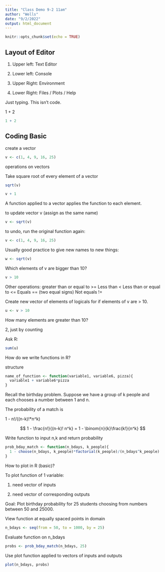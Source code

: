 ```yaml
---
title: "Class Demo 9-2 11am"
author: "Wells"
date: "9/2/2022"
output: html_document
---
```


```r
knitr::opts_chunk$set(echo = TRUE)
```

## Layout of Editor

1. Upper left: Text Editor

2. Lower left: Console

3. Upper Right: Environment

4. Lower Right: Files / Plots / Help 

Just typing. This isn't code.

1 + 2 


```r
1 + 2
```


## Coding Basic


create a vector

```r
v <- c(1, 4, 9, 16, 25)
```



operations on vectors

Take square root of every element of a vector

```r
sqrt(v)
```

```r
v + 1
```

A function applied to a vector applies the function to each element.

to update vector v (assign as the same name)

```r
v <- sqrt(v)
```



to undo, run the original function again:

```r
v <- c(1, 4, 9, 16, 25)
```

Usually good practice to give new names to new things:


```r
w <- sqrt(v)
```



Which elements of v are bigger than 10?


```r
v > 10
```


Other operations: greater than or equal to >=
Less than <
Less than or equal to <=
Equals == (two equal signs)
Not equals != 

Create new vector of elements of logicals for if elements of v are > 10.


```r
u <- v > 10
```

How many elements are greater than 10?

2, just by counting

Ask R:

```r
sum(u)
```


How do we write functions in R?


structure

```r
name_of_function <- function(variable1, variable6, pizza){
  variable1 + variable6*pizza
}
```

Recall the birthday problem. Suppose we have a group of k people and each chooses a number between 1 and n.

The probability of a match is

1 - n!/((n-k)!*n^k)

$$
1 - \frac{n!}{(n-k)! n^k} = 1 - \binom{n}{k}\frac{k!}{n^k}
$$

Write function to input n,k and return probability




```r
prob_bday_match <- function(n_bdays, k_people){
  1 - choose(n_bdays, k_people)*factorial(k_people)/(n_bdays^k_people)
}
```

How to plot in R (basic)?

To plot function of 1 variable:

1. need vector of inputs

2. need vector of corresponding outputs


Goal: Plot birthday probability for 25 students choosing from numbers between 50 and 25000.

View function at equally spaced points in domain

```r
n_bdays <- seq(from = 50, to = 1000, by = 25)
```


Evaluate function on n_bdays

```r
probs <- prob_bday_match(n_bdays, 25)
```

Use plot function applied to vectors of inputs and outputs


```r
plot(n_bdays, probs)
```






